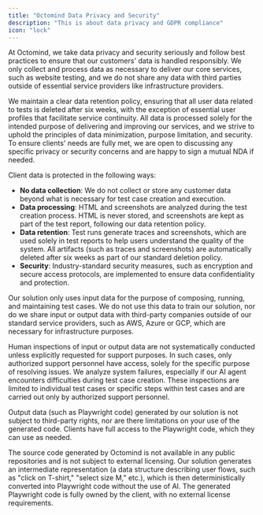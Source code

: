```yaml
---
title: "Octomind Data Privacy and Security"
description: "This is about data privacy and GDPR compliance"
icon: "lock"
---
```


At Octomind, we take data privacy and security seriously and follow best practices to ensure that our customers' data is handled responsibly. We only collect and process data as necessary to deliver our core services, such as website testing, and we do not share any data with third parties outside of essential service providers like infrastructure providers.

We maintain a clear data retention policy, ensuring that all user data related to tests is deleted after six weeks, with the exception of essential user profiles that facilitate service continuity. All data is processed solely for the intended purpose of delivering and improving our services, and we strive to uphold the principles of data minimization, purpose limitation, and security. To ensure clients' needs are fully met, we are open to discussing any specific privacy or security concerns and are happy to sign a mutual NDA if needed.

Client data is protected in the following ways:

- **No data collection**: We do not collect or store any customer data beyond what is necessary for test case creation and execution.
- **Data processing**: HTML and screenshots are analyzed during the test creation process. HTML is never stored, and screenshots are kept as part of the test report, following our data retention policy.
- **Data retention**: Test runs generate traces and screenshots, which are used solely in test reports to help users understand the quality of the system. All artifacts (such as traces and screenshots) are automatically deleted after six weeks as part of our standard deletion policy.
- **Security**: Industry-standard security measures, such as encryption and secure access protocols, are implemented to ensure data confidentiality and protection.

Our solution only uses input data for the purpose of composing, running, and maintaining test cases. We do not use this data to train our solution, nor do we share input or output data with third-party companies outside of our standard service providers, such as AWS, Azure or GCP, which are necessary for infrastructure purposes.

Human inspections of input or output data are not systematically conducted unless explicitly requested for support purposes. In such cases, only authorized support personnel have access, solely for the specific purpose of resolving issues. We analyze system failures, especially if our AI agent encounters difficulties during test case creation. These inspections are limited to individual test cases or specific steps within test cases and are carried out only by authorized support personnel.

Output data (such as Playwright code) generated by our solution is not subject to third-party rights, nor are there limitations on your use of the generated code. Clients have full access to the Playwright code, which they can use as needed.

The source code generated by Octomind is not available in any public repositories and is not subject to external licensing. Our solution generates an intermediate representation (a data structure describing user flows, such as "click on T-shirt," "select size M," etc.), which is then deterministically converted into Playwright code without the use of AI. The generated Playwright code is fully owned by the client, with no external license requirements.
